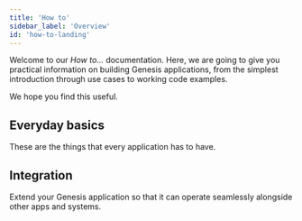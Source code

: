 ```yaml
---
title: 'How to'
sidebar_label: 'Overview'
id: 'how-to-landing'
---
```



Welcome to our *How to...* documentation. Here, we are going to give you practical information on building Genesis applications, from the simplest introduction through use cases to working code examples.

We hope you find this useful.


## Everyday basics
These are the things that every application has to have.

<Grid container>
    <Grid item xs={12} md={6} sx={{padding: '1%'}}>
        <QuickCard heading="Set up authorisation" link="../how-to/ht-auth/" text="Understand the principles of authorising your users at every level.">
        </QuickCard>
    </Grid>
    <Grid item xs={12} md={6} sx={{padding: '1%'}}>
        <QuickCard heading="Join tables and expose them" link="../how-to/ht-join-expose/" text="Join tables to create views - useful ways of looking at data. Then create queries so that these can be displayed at the front end.">
        </QuickCard>
    </Grid>
    <Grid item xs={12} md={6} sx={{padding: '1%'}}>
        <QuickCard heading="Create a simple front end" link="../how-to/ht-front-end-simple/" text="See how to create pages and insert different types of display and interaction.">
        </QuickCard>
    </Grid>
    <Grid item xs={12} md={6} sx={{padding: '1%'}}>
        <QuickCard heading="Use one field in many tables" link="../how-to/ht-shareable-enums/" text="You don't want to declare the same field multiple times. You can declare it once and use it any table you like. See our example of an enum.">
        </QuickCard>
    </Grid>
</Grid>

## Integration

Extend your Genesis application so that it can operate seamlessly alongside other apps and systems.

<Grid container>
    <Grid item xs={12} md={6} sx={{padding: '1%'}}>
        <QuickCard heading="Ingesting CSV files" link="../how-to/ht-ingest-csv/" text="Receive CSV files from an external source and update your database in the relevant way.">
        </QuickCard>
    </Grid>
    <Grid item xs={12} md={6} sx={{padding: '1%'}}>
        <QuickCard heading="Interoperate with other front ends" link="../how-to/ht-fdc3/" text="Use the FDC3 standard for front-end interoperability; enable your users to click between your Genesis app and other front-end applications. ">
        </QuickCard>
    </Grid>
    <Grid item xs={12} md={6} sx={{padding: '1%'}}>
        <QuickCard heading="Testing" link="../how-to/ht-prepare-test/" text="Find out how to prepare your system for automated testing. ">
        </QuickCard>
    </Grid>
</Grid>




